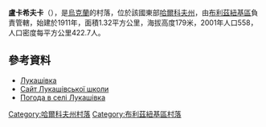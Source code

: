 
{{coord|48|46|26|N|36|29|47|E|scale:100000_region:UA|display=title}}

'''盧卡希夫卡'''（{{lang-uk|Лукашівка}}），是[[烏克蘭|烏克蘭]]的村落，位於該國東部[[哈爾科夫州|哈爾科夫州]]，由[[布利茲紐基區|布利茲紐基區]]負責管轄，始建於1911年，面積1.32平方公里，海拔高度179米，2001年人口558，人口密度每平方公里422.7人。

==參考資料==
*[http://gska2.rada.gov.ua/pls/z7502/A005?rdat1=09.01.2009&rf7571=32288 Лукашівка]{{dead link|date=2018年4月 |bot=InternetArchiveBot |fix-attempted=yes }}
* [https://web.archive.org/web/20141218182835/http://shlk.in.ua/ Сайт Лукашівської школи]
* [http://weather.in.ua/ua/har'kovskaja/14005 Погода в селі Лукашівка] {{Wayback|url=http://weather.in.ua/ua/har%27kovskaja/14005 |date=20160323024244 }}

{{DEFAULTSORT:Лукашівка}}
[[Category:哈爾科夫州村落|Category:哈爾科夫州村落]]
[[Category:布利茲紐基區村落|Category:布利茲紐基區村落]]


{{Kharkiv-geo-stub}}